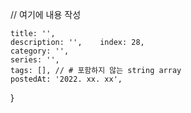 
// 여기에 내용 작성

    title: '',
    description: '',    index: 28,
    category: '',
    series: '',
    tags: [], // # 포함하지 않는 string array
    postedAt: '2022. xx. xx',
}